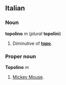 ==Italian==
===Noun===
'''topolino''' ''m'' (''plural'' '''topolini''')

#Diminutive of '''[[topo]]'''.

===Proper noun===
'''Topolino''' ''m''

#[[Mickey Mouse]].